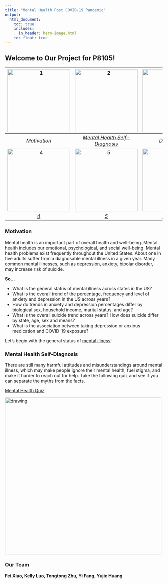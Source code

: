 ```yaml
---
title: "Mental Health Post COVID-19 Pandemic"
output: 
  html_document:
    toc: true
    includes: 
      in_header: hero-image.html
    toc_float: true
---
```




## Welcome to Our Project for P8105!

| [![1](image/1.jpg){width=200, height=200}](analysis/project_report.html)| [![2](image/2.jpg){width=200, height=200}](analysis/project_report.html) |[![3](image/3.jpg){width=200, height=200}](analysis/project_report.html)|
|:--:| :--:| :--:| 
| [*Motivation*](analysis/project_report.html) | [*Mental Health Self-Diagnosis*](analysis/project_report.html) | [*Data Source*](analysis/project_report.html) |
| [![4](image/4.jpg){width=200, height=200}](analysis/project_report.html)| [![5](image/5.jpg){width=200, height=200}](analysis/project_report.html) |[![6](image/6.jpg){width=200, height=200}](analysis/project_report.html)|
| [*4*](analysis/project_report.html) | [*5*](analysis/project_report.html) | [*Our Team*](analysis/project_report.html) |






### Motivation

Mental health is an important part of overall health and well-being. Mental health includes our emotional, psychological, and social well-being. Mental health problems exist frequently throughout the United States. About one in five adults suffer from a diagnosable mental illness in a given year. Many common mental illnesses, such as depression, anxiety, bipolar disorder, may increase risk of suicide.


**So...**

* What is the general status of mental illness across states in the US?
* What is the overall trend of the percentage, frequency and level of anxiety and depression in the US across years?
* How do trends in anxiety and depression percentages differ by biological sex, household income, marital status, and age?
* What is the overall suicide trend across years? How does suicide differ by state, age, sex and means?
* What is the association between taking depression or anxious medication and COVID-19 exposure? 


Let's begin with the general status of [mental illness](mental_illness.html)!

### Mental Health Self-Diagnosis 

There are still many harmful attitudes and misunderstandings around mental illness, which may make people ignore their mental health, fuel stigma, and make it harder to reach out for help. Take the following quiz and see if you can separate the myths from the facts.

[Mental Health Quiz](https://www.cdc.gov/mentalhealth/quiz/index.htm)

<img src="image/mental health quiz pics.png" alt="drawing" longth="650" width="500"> 

### Our Team

**Fei Xiao,   Kelly Luo,   Tongtong Zhu,   Yi Fang,   Yujie Huang**

